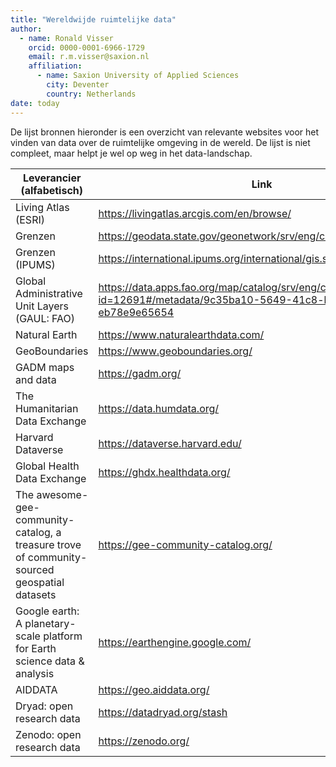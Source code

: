 ```yaml
---
title: "Wereldwijde ruimtelijke data" 
author:
  - name: Ronald Visser
    orcid: 0000-0001-6966-1729
    email: r.m.visser@saxion.nl
    affiliation:        
      - name: Saxion University of Applied Sciences
        city: Deventer
        country: Netherlands
date: today
---
```


De lijst bronnen hieronder is een overzicht van relevante websites voor het vinden van data over de ruimtelijke omgeving in de wereld. De lijst is niet compleet, maar helpt je wel op weg in het data-landschap.

| Leverancier (alfabetisch)                                                                    | Link                                                                                                                   |
|----------------------------------------------------------------------------------------------|------------------------------------------------------------------------------------------------------------------------|
| Living Atlas (ESRI)                                                                          | <https://livingatlas.arcgis.com/en/browse/>                                                                            |
| Grenzen                                                                                      | <https://geodata.state.gov/geonetwork/srv/eng/catalog.search#/home>                                                    |
| Grenzen (IPUMS)                                                                              | <https://international.ipums.org/international/gis.shtml>                                                              |
| Global Administrative Unit Layers (GAUL: FAO)                                                | <https://data.apps.fao.org/map/catalog/srv/eng/catalog.search?id=12691#/metadata/9c35ba10-5649-41c8-bdfc-eb78e9e65654> |
| Natural Earth                                                                                | <https://www.naturalearthdata.com/>                                                                                    |
| GeoBoundaries                                                                                | <https://www.geoboundaries.org/>                                                                                       |
| GADM maps and data                                                                           | <https://gadm.org/>                                                                                                    |
| The Humanitarian Data Exchange                                                               | <https://data.humdata.org/>                                                                                            |
| Harvard Dataverse                                                                            | <https://dataverse.harvard.edu/>                                                                                       |
| Global Health Data Exchange                                                                  | <https://ghdx.healthdata.org/>                                                                                         |
| The awesome-gee-community-catalog, a treasure trove of community-sourced geospatial datasets | <https://gee-community-catalog.org/>                                                                                   |
| Google earth: A planetary-scale platform for Earth science data & analysis                   | <https://earthengine.google.com/>                                                                                      |
| AIDDATA                                                                                      | <https://geo.aiddata.org/>                                                                                             |
| Dryad: open research data                                                                    | <https://datadryad.org/stash>                                                                                          |
| Zenodo: open research data                                                                   | <https://zenodo.org/>                                                                                                  |
